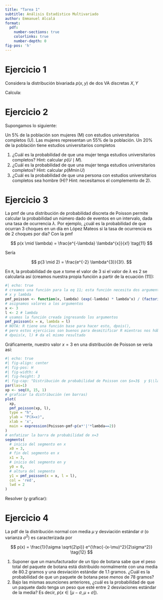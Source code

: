```yaml
---
title: "Tarea 1"
subtitle: Análisis Estadístico Multivariado
author: Emmanuel Alcalá
format:
  pdf:
    number-sections: true
    colorlinks: true
    number-depth: 0
fig-pos: 'h'
---
```


# Ejercicio 1

Considera la distribución bivariada $p(x,y)$ de dos VA discretas $X, Y$

\begin{figure}
  \centering
  \includegraphics[width=0.5\textwidth]{2022-08-23-13-19-28.png}
  \label{fig:figConjunta}
  \caption{Distribución conjunta $p(y,x)$}
\end{figure}

Calcula:

\begin{enumerate}
  \setlength{\itemsep}{0pt}
  \setlength{\parskip}{0pt}
  \setlength{\parsep}{0pt}
  \item Las distribuciones marginales $p(x)$ y $p(y)$
  \item Las distribuciones condicionales $p(x \mid Y = y_1)$ y $p(y \mid X = x_3)$
\end{enumerate}

# Ejercicio 2

Supongamos lo siguiente:

Un 5% de la población son mujeres (M) con estudios universitarios completos (U). Las mujeres representan un 55% de la población. Un 20% de la población tiene estudios universitarios completos

1. ¿Cuál es la probabilidad de que una mujer tenga estudios universitarios completos? Hint: calcular $p(U \mid M)$.
2. ¿Cuál es la probabilidad de que una mujer tenga estudios universitarios completos? Hint: calcular $p(M \min U)$
3. ¿Cuál es la probabilidad de que una persona con estudios universitarios completos sea hombre (H)? Hint: necesitamos el complemento de 2). 

# Ejercicio 3

La pmf de una distribución de probabilidad discreta de Poisson permite calcular la probabilidad un número dado de eventos en un intervalo, dada una tasa de ocurrencia $\lambda$. Por ejemplo, ¿cuál es la probabilidad de que ocurran 3 choques en un día en López Mateos si la tasa de ocurrencia es de 2 choques por día? Con la pmf 

$$
  p(x \mid \lambda) = \frac{e^{-\lambda} \lambda^{x}}{x!} \tag{11}
$$

Sería 

$$
  p(3 \mid 2) = \frac{e^{-2} \lambda^{3}}{3!}.
$$

En `R`, la probabilidad de que $x$ tome el valor de 3 si el valor de $\lambda$ es 2 se calcularía así (creamos nuestra propia función a partir de la ecuación (11)): 

```r
#| echo: true
# creamos una función para la eq 11; esta función necesita dos argumentos:
# x y lambda
pmf_poisson <- function(x, lambda) (exp(-lambda) * lambda^x) / (factorial(x))
# asignamos valores a los argumentos
x <- 3
l <- 2 # lambda
# usamos la función creada ingresando los argumentos
pmf_poisson(x = x, lambda = l)
# NOTA: R tiene una función base para hacer esto, dpois(),
# pero estos ejercicios son buenos para desmitificar R mientras nos hábiles
# dpois(x, l) # da el mismo resultado
```

Gráficamente, nuestro valor $x=3$ en una distribución de Poisson se vería así:

```r
#| echo: true
#| fig-align: center
#| fig-pos: H
#| fig-width: 4
#| fig-height: 3
#| fig-cap: "Distribución de probabilidad de Poisson con $x=3$  y $\\lambda=2$"
par(las=1)
xp <- seq(0, 15, 1)
# graficar la distribución (en barras)
plot(
  xp,
  pmf_poisson(xp, l),
  type = "h",
  ylab = "P(X=x)",
  xlab = 'x',
  main = expression(Poisson~pmf~p(x*'|'*lambda==2))
)
# enfatizar la barra de probabilidad de x=3
segments(
  # inicio del segmento en x
  x0 = 3,
  # fin del segmento en x
  x1 = 3,
  # inicio del segmento en y
  y0 = 0,
  # altura del segmento
  y1 = pmf_poisson(x = x, l = l),
  col = 'red',
  lwd = 2
)
```

Resolver (y graficar):

\begin{enumerate}
  \setlength{\itemsep}{0pt}
  \setlength{\parskip}{0pt}
  \setlength{\parsep}{0pt}
  \item $p(x=3 \mid \lambda = 3/4) = ?$
  \item $p(0 \leq x \leq 10 \mid \lambda = 3) = ?$
\end{enumerate}

# Ejercicio 4

La pdf de la distribución normal con media $\mu$ y desviación estándar $\sigma$ (o varianza $\sigma^2$) es caracterizada por

$$
  p(x) = \frac{1}{\sigma \sqrt{2\pi}} e^{\frac{-(x-\mu)^2}{2\sigma^2}} \tag{12}
$$

1. Suponer que un manufacturador de un tipo de botana sabe que el peso total del paquete de botana está distribuido normalmente con una media de 80.2 gramos y una desviación estándar de 1.1 gramos. ¿Cuál es la probabilidad de que un paquete de botana pese *menos* de 78 gramos?
2. Bajo las mismas asunciones anteriores, ¿cuál es la probabilidad de que un paquete dado tenga un peso que esté entre 2 desviaciones estándar de la media? Es decir,  $p(x \in [\mu - \sigma, \mu + \sigma])$.
